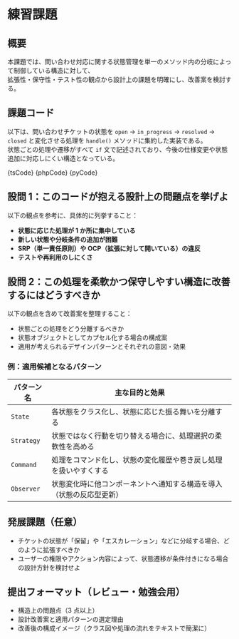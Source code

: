 

# 練習課題

## 概要

本課題では、問い合わせ対応に関する状態管理を単一のメソッド内の分岐によって制御している構造に対して、  
拡張性・保守性・テスト性の観点から設計上の課題を明確にし、改善案を検討する。

## 課題コード

以下は、問い合わせチケットの状態を `open` → `in_progress` → `resolved` → `closed` と変化させる処理を `handle()` メソッドに集約した実装である。  
状態ごとの処理や遷移がすべて `if` 文で記述されており、今後の仕様変更や状態追加に対応しにくい構造となっている。

<Tabs groupId="language">
  <TabItem value="ts" label="TypeScript">
    <CodeBlock language="ts">{tsCode}</CodeBlock>
  </TabItem>
  <TabItem value="php" label="PHP">
    <CodeBlock language="php">{phpCode}</CodeBlock>
  </TabItem>
  <TabItem value="python" label="Python">
    <CodeBlock language="python">{pyCode}</CodeBlock>
  </TabItem>
</Tabs>

## 設問 1：このコードが抱える設計上の問題点を挙げよ

以下の観点を参考に、具体的に列挙すること：

- **状態に応じた処理が 1 か所に集中している**
- **新しい状態や分岐条件の追加が困難**
- **SRP（単一責任原則）や OCP（拡張に対して開いている）の違反**
- **テストや再利用のしにくさ**

## 設問 2：この処理を柔軟かつ保守しやすい構造に改善するにはどうすべきか

以下の観点を含めて改善案を整理すること：

- 状態ごとの処理をどう分離するべきか
- 状態オブジェクトとしてカプセル化する場合の構成案
- 適用が考えられるデザインパターンとそれぞれの意図・効果

### 例：適用候補となるパターン

| パターン名 | 主な目的と効果                                                       |
| ---------- | -------------------------------------------------------------------- |
| `State`    | 各状態をクラス化し、状態に応じた振る舞いを分離する                   |
| `Strategy` | 状態ではなく行動を切り替える場合に、処理選択の柔軟性を高める         |
| `Command`  | 処理をコマンド化し、状態の変化履歴や巻き戻し処理を扱いやすくする     |
| `Observer` | 状態変化時に他コンポーネントへ通知する構造を導入（状態の反応型更新） |

## 発展課題（任意）

- チケットの状態が「保留」や「エスカレーション」などに分岐する場合、どのように拡張すべきか
- ユーザーの権限やアクション内容によって、状態遷移が条件付きになる場合の設計方針を検討せよ

## 提出フォーマット（レビュー・勉強会用）

- 構造上の問題点（3 点以上）
- 設計改善案と適用パターンの選定理由
- 改善後の構成イメージ（クラス図や処理の流れをテキストで簡潔に）
